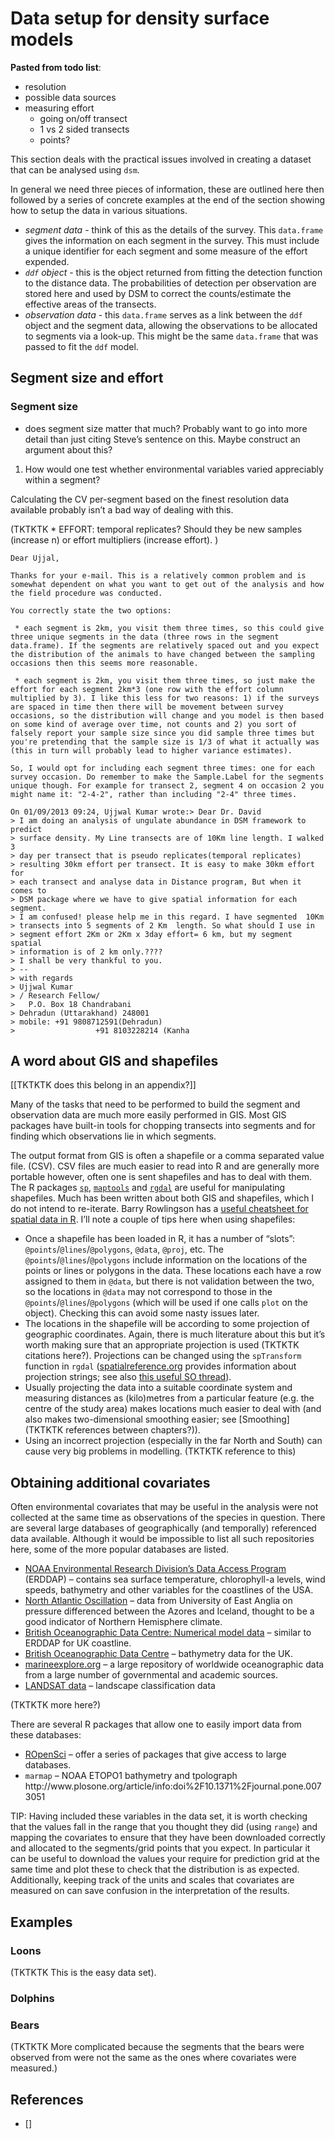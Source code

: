 # Data setup for density surface models

**Pasted from todo list**:

- resolution
- possible data sources
- measuring effort
   - going on/off transect
   - 1 vs 2 sided transects
   - points?




This section deals with the practical issues involved in creating a dataset that can be analysed using `dsm`.

In general we need three pieces of information, these are outlined here then followed by a series of concrete examples at the end of the section showing how to setup the data in various situations.

 * *segment data* - think of this as the details of the survey. This `data.frame` gives the information on each segment in the survey. This must include a unique identifier for each segment and some measure of the effort expended.
 * *`ddf` object* - this is the object returned from fitting the detection function to the distance data. The probabilities of detection per observation are stored here and used by DSM to correct the counts/estimate the effective areas of the transects.
 * *observation data* - this `data.frame` serves as a link between the `ddf` object and the segment data, allowing the observations to be allocated to segments via a look-up. This might be the same `data.frame` that was passed to fit the `ddf` model.


## Segment size and effort


### Segment size

 * does segment size matter that much? Probably want to go into more detail than just citing Steve's sentence on this. Maybe construct an argument about this?

1) How would one test whether environmental variables varied appreciably within a segment?

Calculating the CV per-segment based on the finest resolution data available probably isn't a bad way of dealing with this.




(TKTKTK
 * EFFORT: temporal replicates? Should they be new samples (increase n) or effort multipliers (increase effort).
)

    Dear Ujjal,
    
    Thanks for your e-mail. This is a relatively common problem and is somewhat dependent on what you want to get out of the analysis and how the field procedure was conducted.
    
    You correctly state the two options:
    
     * each segment is 2km, you visit them three times, so this could give three unique segments in the data (three rows in the segment data.frame). If the segments are relatively spaced out and you expect the distribution of the animals to have changed between the sampling occasions then this seems more reasonable.
    
     * each segment is 2km, you visit them three times, so just make the effort for each segment 2km*3 (one row with the effort column multiplied by 3). I like this less for two reasons: 1) if the surveys are spaced in time then there will be movement between survey occasions, so the distribution will change and you model is then based on some kind of average over time, not counts and 2) you sort of falsely report your sample size since you did sample three times but you're pretending that the sample size is 1/3 of what it actually was (this in turn will probably lead to higher variance estimates).
    
    So, I would opt for including each segment three times: one for each survey occasion. Do remember to make the Sample.Label for the segments unique though. For example for transect 2, segment 4 on occasion 2 you might name it: "2-4-2", rather than including "2-4" three times.
    
    On 01/09/2013 09:24, Ujjwal Kumar wrote:> Dear Dr. David
    > I am doing an analysis of ungulate abundance in DSM framework to predict 
    > surface density. My Line transects are of 10Km line length. I walked 3 
    > day per transect that is pseudo replicates(temporal replicates) 
    > resulting 30km effort per transect. It is easy to make 30km effort for 
    > each transect and analyse data in Distance program, But when it comes to 
    > DSM package where we have to give spatial information for each segment. 
    > I am confused! please help me in this regard. I have segmented  10Km 
    > transects into 5 segments of 2 Km  length. So what should I use in 
    > segment effort 2Km or 2Km x 3day effort= 6 km, but my segment spatial 
    > information is of 2 km only.????
    > I shall be very thankful to you.
    > -- 
    > with regards
    > Ujjwal Kumar
    > / Research Fellow/
    >   P.O. Box 18 Chandrabani
    > Dehradun (Uttarakhand) 248001
    > mobile: +91 9808712591(Dehradun)
    >                  +91 8103228214 (Kanha



## A word about GIS and shapefiles

[[TKTKTK does this belong in an appendix?]]

Many of the tasks that need to be performed to build the segment and observation data are much more easily performed in GIS. Most GIS packages have built-in tools for chopping transects into segments and for finding which observations lie in which segments.

The output format from GIS is often a shapefile or a comma separated value file. (CSV). CSV files are much easier to read into R and are generally more portable however, often one is sent shapefiles and has to deal with them. The R packages [`sp`](http://cran.r-project.org/web/packages/sp/index.html), [`maptools`](http://cran.r-project.org/web/packages/maptools/index.html) and [`rgdal`](http://cran.r-project.org/web/packages/rgdal/index.html) are useful for manipulating shapefiles. Much has been written about both GIS and shapefiles, which I do not intend to re-iterate. Barry Rowlingson has a [useful cheatsheet for spatial data in R](http://www.maths.lancs.ac.uk/~rowlings/Teaching/UseR2012/cheatsheet.html). I'll note a couple of tips here when using shapefiles:

 * Once a shapefile has been loaded in R, it has a number of "slots": `@points`/`@lines`/`@polygons`, `@data`, `@proj`, etc. The `@points`/`@lines`/`@polygons` include information on the locations of the points or lines or polygons in the data. These locations each have a row assigned to them in  `@data`, but there is not validation between the two, so the locations in `@data` may not correspond to those in the `@points`/`@lines`/`@polygons` (which will be used if one calls `plot` on the object). Checking this can avoid some nasty issues later.
 * The locations in the shapefile will be according to some projection of geographic coordinates. Again, there is much literature about this but it's worth making sure that an appropriate projection is used (TKTKTK citations here?). Projections can be changed using the `spTransform` function in `rgdal` ([spatialreference.org](http://spatialreference.org/) provides information about projection strings; see also [this useful SO thread](http://gis.stackexchange.com/questions/31743/projecting-sp-objects-in-r)).
 * Usually projecting the data into a suitable coordinate system and measuring distances as (kilo)metres from a particular feature (e.g. the centre of the study area) makes locations much easier to deal with (and also makes two-dimensional smoothing easier; see [Smoothing] (TKTKTK references between chapters?)).
 * Using an incorrect projection (especially in the far North and South) can cause very big problems in modelling. (TKTKTK reference to this)


## Obtaining additional covariates

Often environmental covariates that may be useful in the analysis were not collected at the same time as observations of the species in question. There are several large databases of geographically (and temporally) referenced data available. Although it would be impossible to list all such repositories here, some of the more popular databases are listed.

 * [NOAA Environmental Research Division's Data Access Program](http://coastwatch.pfeg.noaa.gov/erddap/index.html) (ERDDAP) -- contains sea surface temperature, chlorophyll-a levels, wind speeds, bathymetry and other variables for the coastlines of the USA.
 * [North Atlantic Oscillation](http://www.cru.uea.ac.uk/~timo/datapages/naoi.htm) -- data from University of East Anglia on pressure differenced between the Azores and Iceland, thought to be a good indicator of Northern Hemisphere climate.
 * [British Oceanographic Data Centre: Numerical model data](https://www.bodc.ac.uk/data/online_delivery/numerical_model_data/request/) -- similar to ERDDAP for UK coastline.
 * [British Oceanographic Data Centre](https://www.bodc.ac.uk/data/online_delivery/gebco/) -- bathymetry data for the UK.
 * [marineexplore.org](http://marineexplore.org) -- a large repository of worldwide oceanographic data from a large number of governmental and academic sources.
 * [LANDSAT data](https://earth.esa.int/web/guest/data-access/browse-data-products/-/asset_publisher/y8Qb/content/landsat-5-thematic-mapper-geolocated-terrain-corrected-systematic-processing-over-kiruna) -- landscape classification data

(TKTKTK more here?)

There are several R packages that allow one to easily import data from these databases:

 * [ROpenSci](https://github.com/ropensci/) -- offer a series of packages that give access to large databases.
 * `marmap` -- NOAA ETOPO1 bathymetry and tpolograph  http://www.plosone.org/article/info:doi%2F10.1371%2Fjournal.pone.0073051

TIP: Having included these variables in the data set, it is worth checking that the values fall in the range that you thought they did (using `range`) and mapping the covariates to ensure that they have been downloaded correctly and allocated to the segments/grid points that you expect. In particular it can be useful to download the values your require for prediction grid at the same time and plot these to check that the distribution is as expected. Additionally, keeping track of the units and scales that covariates are measured on can save confusion in the interpretation of the results.

## Examples

### Loons

(TKTKTK This is the easy data set).


### Dolphins

### Bears

(TKTKTK More complicated because the segments that the bears were observed from were not the same as the ones where covariates were measured.)

## References

 * []


